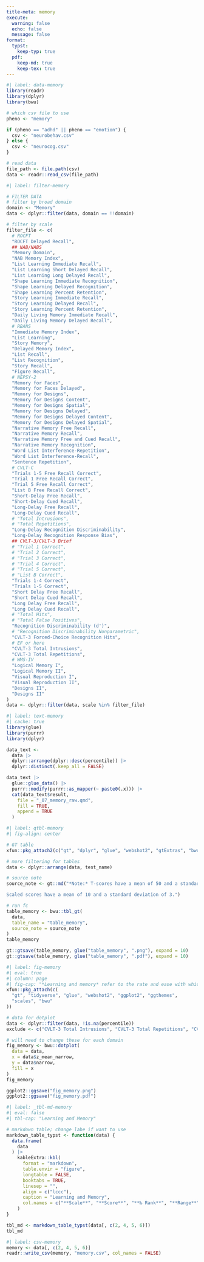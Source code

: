 ```yaml
---
title-meta: memory
execute:
  warning: false
  echo: false
  message: false
format:
  typst:
    keep-typ: true
  pdf:
    keep-md: true
    keep-tex: true
---
```


<!-- ### Memory -->

```r
#| label: data-memory
library(readr)
library(dplyr)
library(bwu)

# which csv file to use
pheno <- "memory"

if (pheno == "adhd" || pheno == "emotion") {
  csv <- "neurobehav.csv"
} else {
  csv <- "neurocog.csv"
}

# read data
file_path <- file.path(csv)
data <- readr::read_csv(file_path)
```

```r
#| label: filter-memory

# FILTER DATA
# filter by broad domain
domain <- "Memory"
data <- dplyr::filter(data, domain == !!domain)

# filter by scale
filter_file <- c(
  # ROCFT
  "ROCFT Delayed Recall",
  ## NAB/NABS
  "Memory Domain",
  "NAB Memory Index",
  "List Learning Immediate Recall",
  "List Learning Short Delayed Recall",
  "List Learning Long Delayed Recall",
  "Shape Learning Immediate Recognition",
  "Shape Learning Delayed Recognition",
  "Shape Learning Percent Retention",
  "Story Learning Immediate Recall",
  "Story Learning Delayed Recall",
  "Story Learning Percent Retention",
  "Daily Living Memory Immediate Recall",
  "Daily Living Memory Delayed Recall",
  # RBANS
  "Immediate Memory Index",
  "List Learning",
  "Story Memory",
  "Delayed Memory Index",
  "List Recall",
  "List Recognition",
  "Story Recall",
  "Figure Recall",
  # NEPSY-2
  "Memory for Faces",
  "Memory for Faces Delayed",
  "Memory for Designs",
  "Memory for Designs Content",
  "Memory for Designs Spatial",
  "Memory for Designs Delayed",
  "Memory for Designs Delayed Content",
  "Memory for Designs Delayed Spatial",
  "Narrative Memory Free Recall",
  "Narrative Memory Recall",
  "Narrative Memory Free and Cued Recall",
  "Narrative Memory Recognition",
  "Word List Interference-Repetition",
  "Word List Interference-Recall",
  "Sentence Repetition",
  # CVLT-C
  "Trials 1-5 Free Recall Correct",
  "Trial 1 Free Recall Correct",
  "Trial 5 Free Recall Correct",
  "List B Free Recall Correct",
  "Short-Delay Free Recall",
  "Short-Delay Cued Recall",
  "Long-Delay Free Recall",
  "Long-Delay Cued Recall",
  # "Total Intrusions",
  # "Total Repetitions",
  "Long-Delay Recognition Discriminability",
  "Long-Delay Recognition Response Bias",
  ## CVLT-3/CVLT-3 Brief
  # "Trial 1 Correct",
  # "Trial 2 Correct",
  # "Trial 3 Correct",
  # "Trial 4 Correct",
  # "Trial 5 Correct",
  # "List B Correct",
  "Trials 1-4 Correct",
  "Trials 1-5 Correct",
  "Short Delay Free Recall",
  "Short Delay Cued Recall",
  "Long Delay Free Recall",
  "Long Delay Cued Recall",
  # "Total Hits",
  # "Total False Positives",
  "Recognition Discriminability (d')",
  # "Recognition Discriminability Nonparametric",
  "CVLT-3 Forced-Choice Recognition Hits",
  # EF or here
  "CVLT-3 Total Intrusions",
  "CVLT-3 Total Repetitions",
  # WMS-IV
  "Logical Memory I",
  "Logical Memory II",
  "Visual Reproduction I",
  "Visual Reproduction II",
  "Designs II",
  "Designs II"
)
data <- dplyr::filter(data, scale %in% filter_file)

```

```r
#| label: text-memory
#| cache: true
library(glue)
library(purrr)
library(dplyr)

data_text <-
  data |>
  dplyr::arrange(dplyr::desc(percentile)) |>
  dplyr::distinct(.keep_all = FALSE)

data_text |>
  glue::glue_data() |>
  purrr::modify(purrr::as_mapper(~ paste0(.x))) |>
  cat(data_text$result,
    file = "_07_memory_raw.qmd",
    fill = TRUE,
    append = TRUE
  )
```


```r
#| label: qtbl-memory
#| fig-align: center

# GT table
xfun::pkg_attach2(c("gt", "dplyr", "glue", "webshot2", "gtExtras", "bwu"))

# more filtering for tables
data <- dplyr::arrange(data, test_name)

# source note
source_note <- gt::md("*Note:* T-scores have a mean of 50 and a standard deviation of 10.

Scaled scores have a mean of 10 and a standard deviation of 3.")

# run fc
table_memory <- bwu::tbl_gt(
  data,
  table_name = "table_memory",
  source_note = source_note
)
table_memory

gt::gtsave(table_memory, glue("table_memory", ".png"), expand = 10)
gt::gtsave(table_memory, glue("table_memory", ".pdf"), expand = 10)

```

```{=typst}
<qtbl-memory>
#figure([#image("table_memory.png", width: 70%)],
  caption: [
    Learning and memory test scores
  ],
  kind: "qtbl",
  supplement: [Table],
)

```

```r
#| label: fig-memory
#| eval: true
#| column: page
#| fig-cap: "*Learning and memory* refer to the rate and ease with which new information (e. g., facts, stories, lists, faces, names) can be encoded, stored, and later recalled from long-term memory."
xfun::pkg_attach(c(
  "gt", "tidyverse", "glue", "webshot2", "ggplot2", "ggthemes",
  "scales", "bwu"
))

# data for dotplot
data <- dplyr::filter(data, !is.na(percentile))
exclude <- c("CVLT-3 Total Intrusions", "CVLT-3 Total Repetitions", "CVLT-3 Forced-Choice Recognition Hits")

# will need to change these for each domain
fig_memory <- bwu::dotplot(
  data = data,
  x = data$z_mean_narrow,
  y = data$narrow,
  fill = x
)
fig_memory

ggplot2::ggsave("fig_memory.png")
ggplot2::ggsave("fig_memory.pdf")

```

```r
#| label: _tbl-md-memory
#| eval: false
#| tbl-cap: "Learning and Memory"

# markdown table; change labe if want to use
markdown_table_typst <- function(data) {
  data.frame(
    data
  ) |>
    kableExtra::kbl(
      format = "markdown",
      table.envir = "figure",
      longtable = FALSE,
      booktabs = TRUE,
      linesep = "",
      align = c("lccc"),
      caption = "Learning and Memory",
      col.names = c("**Scale**", "**Score**", "**‰ Rank**", "**Range**")
    )
}

tbl_md <- markdown_table_typst(data[, c(2, 4, 5, 6)])
tbl_md
```

```r
#| label: csv-memory
memory <- data[, c(2, 4, 5, 6)]
readr::write_csv(memory, "memory.csv", col_names = FALSE)
```
